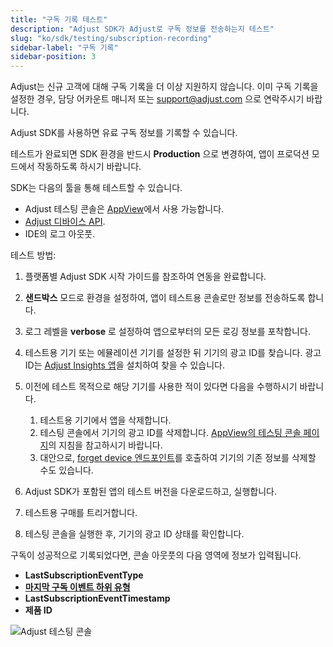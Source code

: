 ```yaml
---
title: "구독 기록 테스트"
description: "Adjust SDK가 Adjust로 구독 정보를 전송하는지 테스트"
slug: "ko/sdk/testing/subscription-recording"
sidebar-label: "구독 기록"
sidebar-position: 3
---
```


<Callout type="warning">

Adjust는 신규 고객에 대해 구독 기록을 더 이상 지원하지 않습니다. 이미 구독 기록을 설정한 경우, 담당 어카운트 매니저 또는 [support@adjust.com](mailto:support@adjust.com) 으로 연락주시기 바랍니다.

</Callout>

Adjust SDK를 사용하면 유료 구독 정보를 기록할 수 있습니다.

<Callout type="important">

테스트가 완료되면 SDK 환경을 반드시 **Production** 으로 변경하여, 앱이 프로덕션 모드에서 작동하도록 하시기 바랍니다.

</Callout>

SDK는 다음의 툴을 통해 테스트할 수 있습니다.

-  Adjust 테스팅 콘솔은 [AppView](https://help.adjust.com/ko/article/testing-console)에서 사용 가능합니다.
-  [Adjust 디바이스 API](/ko/api/device-api/inspect).
-  IDE의 로그 아웃풋.

테스트 방법:

1. 플랫폼별 Adjust SDK 시작 가이드를 참조하여 연동을 완료합니다.
2. **샌드박스** 모드로 환경을 설정하여, 앱이 테스트용 콘솔로만 정보를 전송하도록 합니다.
3. 로그 레벨을 **verbose** 로 설정하여 앱으로부터의 모든 로깅 정보를 포착합니다.
4. 테스트용 기기 또는 에뮬레이션 기기를 설정한 뒤 기기의 광고 ID를 찾습니다. 광고 ID는 [Adjust Insights 앱](https://apps.apple.com/us/app/adjust-insights/id1125517808)을 설치하여 찾을 수 있습니다.
5. 이전에 테스트 목적으로 해당 기기를 사용한 적이 있다면 다음을 수행하시기 바랍니다.

   1. 테스트용 기기에서 앱을 삭제합니다.
   2. 테스팅 콘솔에서 기기의 광고 ID를 삭제합니다. [AppView의 테스팅 콘솔 페이지](https://help.adjust.com/ko/article/testing-console#forget-device)의 지침을 참고하시기 바랍니다.
   3. 대안으로, [forget device 엔드포인트](/ko/api/device-api/forget/)를 호출하여 기기의 기존 정보를 삭제할 수도 있습니다.

6. Adjust SDK가 포함된 앱의 테스트 버전을 다운로드하고, 실행합니다.
7. 테스트용 구매를 트리거합니다.
8. 테스팅 콘솔을 실행한 후, 기기의 광고 ID 상태를 확인합니다.

구독이 성공적으로 기록되었다면, 콘솔 아웃풋의 다음 영역에 정보가 입력됩니다.

-  **LastSubscriptionEventType**
-  [**마지막 구독 이벤트 하위 유형**](https://help.adjust.com/ko/article/manage-subscription-data#subscription-event-subtypes)
-  **LastSubscriptionEventTimestamp**
-  **제품 ID**

![Adjust 테스팅 콘솔](@images/sdk-testing/subscription/testing-console.png)
